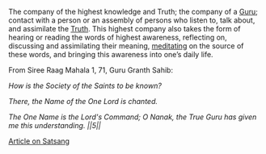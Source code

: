 The company of the highest knowledge and Truth; the company of a [[Guru]]; contact with a person or an assembly of persons who listen to, talk about, and assimilate the [[Dhamma|Truth]]. This highest company also takes the form of hearing or reading the words of highest awareness, reflecting on, discussing and assimilating their meaning, [[meditation|meditating]] on the source of these words, and bringing this awareness into one’s daily life.

From Siree Raag Mahala 1, 71, Guru Granth Sahib: 

''How is the Society of the Saints to be known?''

''There, the Name of the One Lord is chanted.''

''The One Name is the Lord's Command; O Nanak, the True Guru has given me this understanding. ||5||''

[http://www.rudraksha-ratna.com/articledt.php?art_id=164 Article on Satsang]

{{Hinduismstub}}

{{Hinduism}}